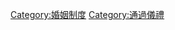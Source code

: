 {{Catnav|頁面分類|人文學科|人类学|民俗學|儀式}}
{{Catnav|頁面分類|...|家庭|家事法|婚姻}}
{{Catnav|頁面分類|...|家世與傳承|家庭|婚姻}}
{{Commonscat|Wedding ceremonies}}

[[Category:婚姻制度|Category:婚姻制度]]
[[Category:通過儀禮|Category:通過儀禮]]